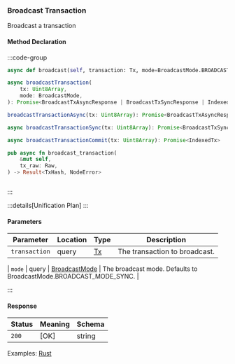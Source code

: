 ### Broadcast Transaction

Broadcast a transaction

#### Method Declaration

:::code-group

```python [Python]
async def broadcast(self, transaction: Tx, mode=BroadcastMode.BROADCAST_MODE_SYNC)
```

```typescript [TypeScript]
async broadcastTransaction(
    tx: Uint8Array,
    mode: BroadcastMode,
): Promise<BroadcastTxAsyncResponse | BroadcastTxSyncResponse | IndexedTx>

broadcastTransactionAsync(tx: Uint8Array): Promise<BroadcastTxAsyncResponse>

async broadcastTransactionSync(tx: Uint8Array): Promise<BroadcastTxSyncResponse>

async broadcastTransactionCommit(tx: Uint8Array): Promise<IndexedTx>
```

```rust [Rust]
pub async fn broadcast_transaction(
    &mut self,
    tx_raw: Raw,
) -> Result<TxHash, NodeError>
```

```url [API]
```

:::

:::details[Unification Plan]
:::

#### Parameters

| Parameter     | Location  | Type              | Description                                                           |
| ------------- | --------- | ----------------- | --------------------------------------------------------------------- |
| `transaction` | query     | [Tx]              | The transaction to broadcast.                        |

| `mode`        | query     | [BroadcastMode]   | The broadcast mode. Defaults to BroadcastMode.BROADCAST_MODE_SYNC.    |

:::

#### Response

| Status | Meaning     | Schema |
| ------ | ----------- | ------ |
| `200`  | [OK]        | string |

Examples: [Rust]

[Rust]: https://github.com/dydxprotocol/v4-clients/blob/3e8c7e1b960291b7ef273962d374d9934a5c4d33/v4-client-rs/client/examples/withdraw_other.rs#L71


[Tx]: /types/tx
[BroadcastMode]: /types/broadcast_mode